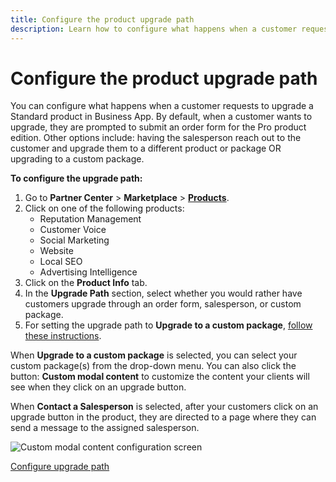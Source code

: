 ```yaml
---
title: Configure the product upgrade path
description: Learn how to configure what happens when a customer requests to upgrade a Standard product in Business App.
---
```


# Configure the product upgrade path

You can configure what happens when a customer requests to upgrade a Standard product in Business App. By default, when a customer wants to upgrade, they are prompted to submit an order form for the Pro product edition. Other options include: having the salesperson reach out to the customer and upgrade them to a different product or package OR upgrading to a custom package.

**To configure the upgrade path:**

1. Go to **Partner Center** > **Marketplace** > [**Products**](https://partners.vendasta.com/marketplace/manage-products).
2. Click on one of the following products: 
   - Reputation Management
   - Customer Voice
   - Social Marketing
   - Website
   - Local SEO
   - Advertising Intelligence
3. Click on the **Product Info** tab.
4. In the **Upgrade Path** section, select whether you would rather have customers upgrade through an order form, salesperson, or custom package.
5. For setting the upgrade path to **Upgrade to a custom package**, [follow these instructions](/vendasta-products/vendasta-products-general/create-manage-custom-packages).

When **Upgrade to a custom package** is selected, you can select your custom package(s) from the drop-down menu. You can also click the button: **Custom modal content** to customize the content your clients will see when they click on an upgrade button. 

When **Contact a Salesperson** is selected, after your customers click on an upgrade button in the product, they are directed to a page where they can send a message to the assigned salesperson.

![Custom modal content configuration screen](/img/products/vendasta-products/upgrade-path-custom-modal.png)

<div style={{ textAlign: 'center', marginBottom: '20px', marginTop: '20px' }}>
  <a 
    href="https://partners.vendasta.com/marketplace/manage-products" 
    style={{
      fontSize: '16px',
      fontWeight: 'bold',
      color: '#ffffff',
      backgroundColor: '#33ace2',
      textDecoration: 'none',
      borderRadius: '5px',
      padding: '10px 30px 9px 30px',
      border: '1px solid #33ACE2',
      display: 'inline-block',
      textAlign: 'center'
    }}
    target="_blank"
    rel="noopener"
  >
    Configure upgrade path
  </a>
</div>
